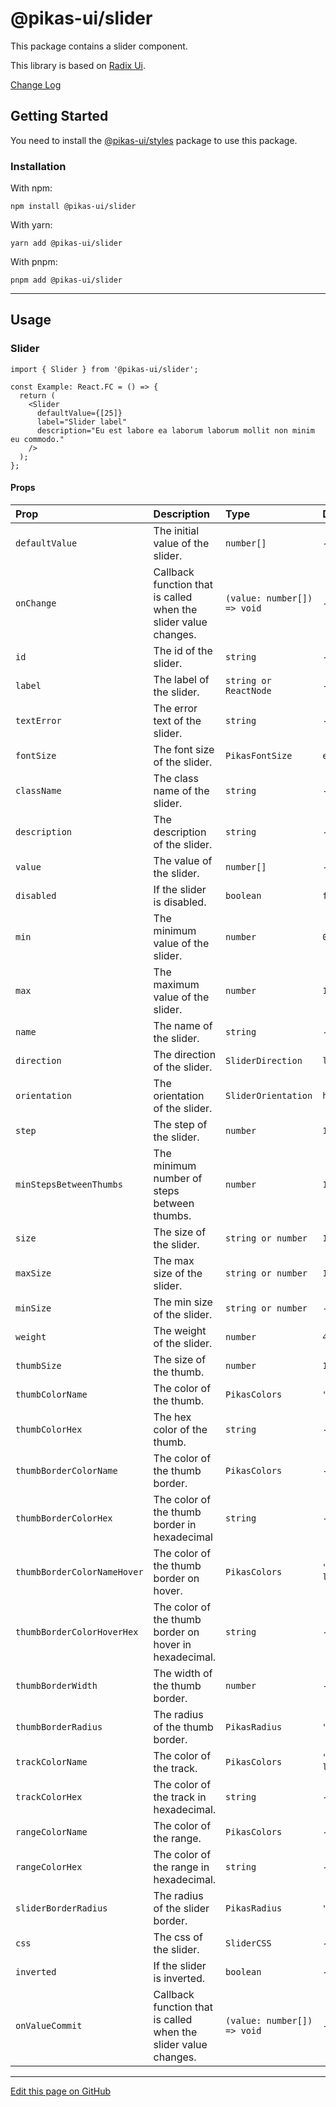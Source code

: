 

<NextSeo title="Slider" />

# @pikas-ui/slider

This package contains a slider component.

This library is based on [Radix Ui](https://www.radix-ui.com/).

<a href="https://github.com/Achaak/pikas/blob/main/packages/ui/slider/CHANGELOG.md">
  Change Log
</a>

## Getting Started

You need to install the <a href={stylesLink}>@pikas-ui/styles</a> package to use this package.

### Installation

With npm:

```
npm install @pikas-ui/slider
```

With yarn:

```
yarn add @pikas-ui/slider
```

With pnpm:

```
pnpm add @pikas-ui/slider
```

---

## Usage

### Slider

<SliderExample />

```tsx
import { Slider } from '@pikas-ui/slider';

const Example: React.FC = () => {
  return (
    <Slider
      defaultValue={[25]}
      label="Slider label"
      description="Eu est labore ea laborum laborum mollit non minim eu commodo."
    />
  );
};
```

#### Props

| Prop                        | Description                                                     | Type                        | Default          |
| :-------------------------- | :-------------------------------------------------------------- | :-------------------------- | :--------------- |
| `defaultValue`              | The initial value of the slider.                                | `number[]`                  | -                |
| `onChange`                  | Callback function that is called when the slider value changes. | `(value: number[]) => void` | -                |
| `id`                        | The id of the slider.                                           | `string`                    | -                |
| `label`                     | The label of the slider.                                        | `string or ReactNode`       | -                |
| `textError`                 | The error text of the slider.                                   | `string`                    | -                |
| `fontSize`                  | The font size of the slider.                                    | `PikasFontSize`             | `em-base`        |
| `className`                 | The class name of the slider.                                   | `string`                    | -                |
| `description`               | The description of the slider.                                  | `string`                    | -                |
| `value`                     | The value of the slider.                                        | `number[]`                  | -                |
| `disabled`                  | If the slider is disabled.                                      | `boolean`                   | `false`          |
| `min`                       | The minimum value of the slider.                                | `number`                    | `0`              |
| `max`                       | The maximum value of the slider.                                | `number`                    | `100`            |
| `name`                      | The name of the slider.                                         | `string`                    | -                |
| `direction`                 | The direction of the slider.                                    | `SliderDirection`           | `ltr`            |
| `orientation`               | The orientation of the slider.                                  | `SliderOrientation`         | `horizontal`     |
| `step`                      | The step of the slider.                                         | `number`                    | `1`              |
| `minStepsBetweenThumbs`     | The minimum number of steps between thumbs.                     | `number`                    | `1`              |
| `size`                      | The size of the slider.                                         | `string or number`          | `100%`           |
| `maxSize`                   | The max size of the slider.                                     | `string or number`          | `100%`           |
| `minSize`                   | The min size of the slider.                                     | `string or number`          | -                |
| `weight`                    | The weight of the slider.                                       | `number`                    | `4`              |
| `thumbSize`                 | The size of the thumb.                                          | `number`                    | `16`             |
| `thumbColorName`            | The color of the thumb.                                         | `PikasColors`               | `"white"`        |
| `thumbColorHex`             | The hex color of the thumb.                                     | `string`                    | -                |
| `thumbBorderColorName`      | The color of the thumb border.                                  | `PikasColors`               | -                |
| `thumbBorderColorHex`       | The color of the thumb border in hexadecimal                    | `string`                    | -                |
| `thumbBorderColorNameHover` | The color of the thumb border on hover.                         | `PikasColors`               | `"gray-lighter"` |
| `thumbBorderColorHoverHex`  | The color of the thumb border on hover in hexadecimal.          | `string`                    | -                |
| `thumbBorderWidth`          | The width of the thumb border.                                  | `number`                    | -                |
| `thumbBorderRadius`         | The radius of the thumb border.                                 | `PikasRadius`               | `"full"`         |
| `trackColorName`            | The color of the track.                                         | `PikasColors`               | `"gray-lighter"` |
| `trackColorHex`             | The color of the track in hexadecimal.                          | `string`                    | -                |
| `rangeColorName`            | The color of the range.                                         | `PikasColors`               | -                |
| `rangeColorHex`             | The color of the range in hexadecimal.                          | `string`                    | -                |
| `sliderBorderRadius`        | The radius of the slider border.                                | `PikasRadius`               | `"full"`         |
| `css`                       | The css of the slider.                                          | `SliderCSS`                 | -                |
| `inverted`                  | If the slider is inverted.                                      | `boolean`                   | -                |
| `onValueCommit`             | Callback function that is called when the slider value changes. | `(value: number[]) => void` | -                |

---

[Edit this page on GitHub](https://github.com/Achaak/pikas/blob/main/apps/docs-ui/pages/components/slider.mdx)
